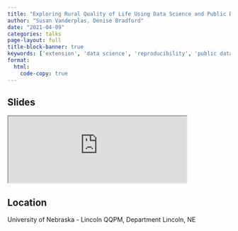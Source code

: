 ```yaml
---
title: "Exploring Rural Quality of Life Using Data Science and Public Data"
author: "Susan Vanderplas, Denise Bradford"
date: "2021-04-09"
categories: talks
page-layout: full
title-block-banner: true
keywords: ['extension', 'data science', 'reproducibility', 'public data', 'Talk']
format:
  html:
    code-copy: true
---
```

 
## Slides

<iframe src='https://srvanderplas.github.io/Presentations/2021-QQPM-Rural-Smart-Shrinkage/#1' height='auto' width='80%'>
                        </iframe>
## Location
University of Nebraska - Lincoln
QQPM, Department
Lincoln, NE
